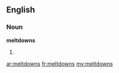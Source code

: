 ==English==

===Noun===
'''meltdowns'''

# {{plural of|[[meltdown]]}}

[[ar:meltdowns]]
[[fr:meltdowns]]
[[my:meltdowns]]